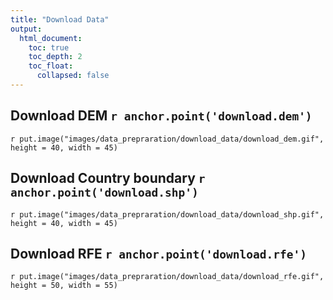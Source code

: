 ```yaml
---
title: "Download Data"
output:
  html_document:
    toc: true
    toc_depth: 2
    toc_float:
      collapsed: false
---
```


<!--
image dir /images/data_prepraration/download_data
-->


## Download DEM `r anchor.point('download.dem')`

`r put.image("images/data_prepraration/download_data/download_dem.gif", height = 40, width = 45)`


## Download Country boundary `r anchor.point('download.shp')`

`r put.image("images/data_prepraration/download_data/download_shp.gif", height = 40, width = 45)`


## Download RFE `r anchor.point('download.rfe')`

`r put.image("images/data_prepraration/download_data/download_rfe.gif", height = 50, width = 55)`


